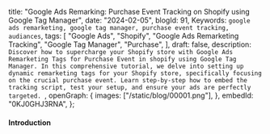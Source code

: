  title:
  "Google Ads Remarking: Purchase Event Tracking on Shopify using Google Tag Manager",
 date: "2024-02-05",
 blogId: 91,
 Keywords: `google ads remarketing, google tag manager, purchase event tracking, audiances`,
 tags: [
  "Google Ads",
  "Shopify",
  "Google Ads Remarketing Tracking",
  "Google Tag Manager",
  "Purchase",
 ],
 draft: false,
 description: `Discover how to supercharge your Shopify store with Google Ads Remarketing Tags for Purchase Event in shopify using Google Tag Manager. In this comprehensive tutorial, we delve into setting up dynamic remarketing tags for your Shopify store, specifically focusing on the crucial purchase event. Learn step-by-step how to embed the tracking script, test your setup, and ensure your ads are perfectly targeted. `,
 openGraph: {
  images: ["/static/blog/00001.png"],
 },
 embedId: "0KJ0GHJ3RNA",
};

<BlogHeader metadata={metadata} />

#### Introduction

<YoutubeEmbed embedId={metadata.embedId} />

<DataLayerCode type='purchase' subType='main' />
